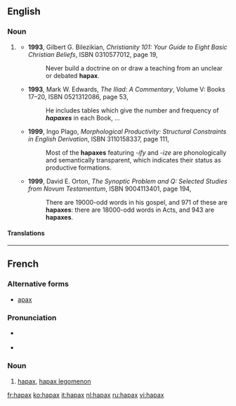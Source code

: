 ==English==

===Noun===
{{en-noun|es}}

# {{context|informal}} {{abbreviation of|hapax legomenon}}
#* '''1993''', Gilbert G. Bilezikian, ''Christianity 101: Your Guide to Eight Basic Christian Beliefs'', ISBN 0310577012, page 19,
#*: Never build a doctrine on or draw a teaching from an unclear or debated '''hapax'''.
#* '''1993''', Mark W. Edwards, ''The Iliad: A Commentary'', Volume V: Books 17–20, ISBN 0521312086, page 53,
#*: He includes tables which give the number and frequency of '''''hapaxes''''' in each Book, ...
#* '''1999''', Ingo Plago, ''Morphological Productivity: Structural Constraints in English Derivation'', ISBN 3110158337, page 111,
#*: Most of the '''hapaxes''' featuring ''-ify'' and ''-ize'' are phonologically and semantically transparent, which indicates their status as productive formations.
#* '''1999''', David E. Orton, ''The Synoptic Problem and Q: Selected Studies from Novum Testamentum'', ISBN 9004113401, page 194,
#*: There are 19000-odd words in his gospel, and 971 of these are '''hapaxes''': there are 18000-odd words in Acts, and 943 are '''hapaxes'''.

====Translations====
{{trans-see|hapax legomenon}}

----

==French==

===Alternative forms===
* [[apax]] {{qualifier|rare}}

===Pronunciation===
* {{fr-muteh}} {{IPA|/a.paks/|lang=fr}}
* {{rhymes|aks|lang=fr}}

===Noun===
{{fr-noun|m|pl=hapax}}

# {{context|linguistics|lang=fr}} [[#English|hapax]], [[hapax legomenon]]

[[fr:hapax]]
[[ko:hapax]]
[[it:hapax]]
[[nl:hapax]]
[[ru:hapax]]
[[vi:hapax]]